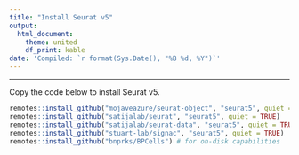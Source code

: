 ```yaml
---
title: "Install Seurat v5"
output:
  html_document:
    theme: united
    df_print: kable
date: 'Compiled: `r format(Sys.Date(), "%B %d, %Y")`'
---
```

***

Copy the code below to install Seurat v5.

```r
remotes::install_github("mojaveazure/seurat-object", "seurat5", quiet = TRUE)
remotes::install_github("satijalab/seurat", "seurat5", quiet = TRUE)
remotes::install_github("satijalab/seurat-data", "seurat5", quiet = TRUE)
remotes::install_github("stuart-lab/signac", "seurat5", quiet = TRUE)
remotes::install_github("bnprks/BPCells") # for on-disk capabilities
```
